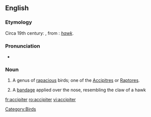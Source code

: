 ==English==

===Etymology===
Circa 19th century: {{NL.}}, from {{L.}}: ''[[hawk]]''.

===Pronunciation===
*{{IPA|/ækˈsɪpɪtə/}}

===Noun===
{{en-noun}}

# {{Zoölogy}} A genus of [[rapacious]] birds; one of the [[accipitres|Accipitres]] or [[Raptores]].
# {{surgery}} A [[bandage]] applied over the nose, resembling the claw of a hawk

[[Category:Birds]]
[[fr:accipiter]]
[[ro:accipiter]]
[[vi:accipiter]]